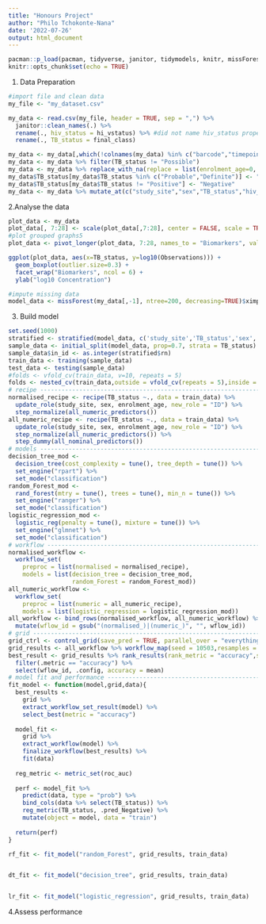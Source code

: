 ```yaml
---
title: "Honours Project"
author: "Philo Tchokonte-Nana"
date: '2022-07-26'
output: html_document
---
```


```r
pacman::p_load(pacman, tidyverse, janitor, tidymodels, knitr, missForest)
knitr::opts_chunk$set(echo = TRUE)
```

1. Data Preparation
```r
#import file and clean data
my_file <- "my_dataset.csv"

my_data <- read.csv(my_file, header = TRUE, sep = ",") %>% 
  janitor::clean_names(.) %>%
  rename(., hiv_status = hi_vstatus) %>% #did not name hiv_status properly
  rename(., TB_status = final_class)

my_data <- my_data[,which(!colnames(my_data) %in% c("barcode","timepoint_id"))]
my_data <- my_data %>% filter(TB_status != "Possible")
my_data <- my_data %>% replace_with_na(replace = list(enrolment_age=0, hiv_status=common_na_strings))
my_data$TB_status[my_data$TB_status %in% c("Probable","Definite")] <- "Positive"
my_data$TB_status[my_data$TB_status != "Positive"] <- "Negative"
my_data <- my_data %>% mutate_at(c("study_site","sex","TB_status","hiv_status"), as.factor)
```

2.Analyse the data
```r
plot_data <- my_data
plot_data[, 7:28] <- scale(plot_data[,7:28], center = FALSE, scale = TRUE)
#plot grouped graphs5
plot_data <- pivot_longer(plot_data, 7:28, names_to = "Biomarkers", values_to = "Observations")

ggplot(plot_data, aes(x=TB_status, y=log10(Observations))) +
  geom_boxplot(outlier.size=0.3) +
  facet_wrap("Biomarkers", ncol = 6) + 
  ylab("log10 Concentration")
```

```r
#impute missing data
model_data <- missForest(my_data[,-1], ntree=200, decreasing=TRUE)$ximp
```

3. Build model
```r
set.seed(1000)
stratified <- stratified(model_data, c('study_site','TB_status','sex','hiv_status'), 0.7, keep.rownames=TRUE)
sample_data <- initial_split(model_data, prop=0.7, strata = TB_status)
sample_data$in_id <- as.integer(stratified$rn)
train_data <- training(sample_data) 
test_data <- testing(sample_data)
#folds <- vfold_cv(train_data, v=10, repeats = 5)
folds <- nested_cv(train_data,outside = vfold_cv(repeats = 5),inside = bootstraps(times = 15))
# recipe ------------------------------------------------------------------
normalised_recipe <- recipe(TB_status ~., data = train_data) %>% 
  update_role(study_site, sex, enrolment_age, new_role = "ID") %>%
  step_normalize(all_numeric_predictors())
all_numeric_recipe <- recipe(TB_status ~., data = train_data) %>% 
  update_role(study_site, sex, enrolment_age, new_role = "ID") %>%
  step_normalize(all_numeric_predictors()) %>%
  step_dummy(all_nominal_predictors())
# models ------------------------------------------------------------------
decision_tree_mod <- 
  decision_tree(cost_complexity = tune(), tree_depth = tune()) %>% 
  set_engine("rpart") %>% 
  set_mode("classification") 
random_Forest_mod <- 
  rand_forest(mtry = tune(), trees = tune(), min_n = tune()) %>% 
  set_engine("ranger") %>% 
  set_mode("classification")
logistic_regression_mod <- 
  logistic_reg(penalty = tune(), mixture = tune()) %>%
  set_engine("glmnet") %>%
  set_mode("classification")
# workflow ----------------------------------------------------------------
normalised_workflow <- 
  workflow_set(
    preproc = list(normalised = normalised_recipe),
    models = list(decision_tree = decision_tree_mod, 
                  random_Forest = random_Forest_mod)) 
all_numeric_workflow <- 
  workflow_set(
    preproc = list(numeric = all_numeric_recipe),
    models = list(logistic_regression = logistic_regression_mod)) 
all_workflow <- bind_rows(normalised_workflow, all_numeric_workflow) %>%
  mutate(wflow_id = gsub("(normalised_)|(numeric_)", "", wflow_id))
# grid --------------------------------------------------------------------
grid_ctrl <- control_grid(save_pred = TRUE, parallel_over = "everything",save_workflow = TRUE)
grid_results <- all_workflow %>% workflow_map(seed = 10503,resamples = folds,control = grid_ctrl)
best_result <- grid_results %>% rank_results(rank_metric = "accuracy",select_best = TRUE)  %>% 
  filter(.metric == "accuracy") %>%  
  select(wflow_id, .config, accuracy = mean) 
# model fit and performance ------------------------------------------------
fit_model <- function(model,grid,data){
  best_results <- 
    grid %>% 
    extract_workflow_set_result(model) %>% 
    select_best(metric = "accuracy")
  
  model_fit <- 
    grid %>% 
    extract_workflow(model) %>% 
    finalize_workflow(best_results) %>% 
    fit(data)
  
  reg_metric <- metric_set(roc_auc)
  
  perf <- model_fit %>%
    predict(data, type = "prob") %>%
    bind_cols(data %>% select(TB_status)) %>%
    reg_metric(TB_status, .pred_Negative) %>%
    mutate(object = model, data = "train")
  
  return(perf)
}

rf_fit <- fit_model("random_Forest", grid_results, train_data)


dt_fit <- fit_model("decision_tree", grid_results, train_data)


lr_fit <- fit_model("logistic_regression", grid_results, train_data)
```

4.Assess performance
```r

```
